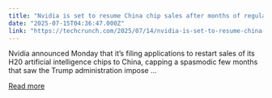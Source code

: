 ```yaml
---
title: "Nvidia is set to resume China chip sales after months of regulatory whiplash"
date: "2025-07-15T04:36:47.000Z"
link: "https://techcrunch.com/2025/07/14/nvidia-is-set-to-resume-china-chip-sales-after-months-of-regulatory-whiplash/"
---
```


Nvidia announced Monday that it&#8217;s filing applications to restart sales of its H20 artificial intelligence chips to China, capping a spasmodic few months that saw the Trump administration impose ...

[Read more](https://techcrunch.com/2025/07/14/nvidia-is-set-to-resume-china-chip-sales-after-months-of-regulatory-whiplash/)
